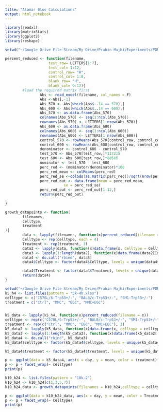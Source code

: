 ```yaml
---
title: "Alamar Blue Calculations"
output: html_notebook
---
```


```r
library(readxl)
library(matrixStats)
library(ggplot2)
library(reshape)

setwd("~/Google Drive File Stream/My Drive/Prabin Majhi/Experiments/PDM_3018_MEF_Cytotoxicity_RAD52-Inhibitor/3018.1_Data/")

percent_reduced <- function(filename, 
                    test_row= LETTERS[1:7], 
                    test_col= 1:12,
                    control_row= "H", 
                    control_col= 1:8,
                    blank_row= "H",
                    blank_col= 9:12){
        #load the required matrix first
                Abs <- read_excel(filename, col_names = F)
                Abs <-Abs[,-1]
                Abs_570 <- Abs[which(Abs$..14 == 570),]
                Abs_600 <- Abs[which(Abs$..14 == 600),]
                Abs_570 <- as.data.frame(Abs_570)
                colnames(Abs_570) <- seq(1:ncol(Abs_570))
                rownames(Abs_570) <- LETTERS[1:nrow(Abs_570)]
                Abs_600 <- as.data.frame(Abs_600)
                colnames(Abs_600) <- seq(1:ncol(Abs_600))
                rownames(Abs_600) <- LETTERS[1:nrow(Abs_600)]
                control_570 <- rowMeans(Abs_570[control_row, control_col]) *  14652
                control_600 <- rowMeans(Abs_600[control_row, control_col]) *   155677
                denominator <- control_600 - control_570
                test_570 <- Abs_570[test_row,]*117215
                test_600 <- Abs_600[test_row,]*80586
                nominator <- test_570 - test_600
                perc_red <- (nominator/denominator)*100
                perc_red_mean <- colMeans(perc_red)
                perc_red_se <-colSds(as.matrix(perc_red))/sqrt(nrow(perc_red))
                perc_red_out <- data.frame(mean = perc_red_mean,
                           se = perc_red_se)
                perc_red_out <- perc_red_out[1:12,]
                return(perc_red_out)
                
}

growth_datapoints <- function(
        filenames,
        celltype,
        treatment
){
        data <- lapply(filenames, function(x)percent_reduced(filename = x))
        Celltype <- rep(celltype, each = 4)
        Treatment <- rep(treatment, 3)
        data2 <- lapply(data, function(x)data.frame(x, Celltype = Celltype, Treatment = Treatment))
        data3 <- lapply(1:length(data2), function(x)data.frame(data2[[x]], day = x ))
        data4 <- do.call("rbind", data3)
        data4$Celltype <- factor(data4$Celltype, levels = unique(data4$Celltype))

        data4$Treatment <- factor(data4$Treatment, levels = unique(data4$Treatment))
        return(data4)
}

```


```r
setwd("~/Google Drive File Stream/My Drive/Prabin Majhi/Experiments/PDM_3018_MEF_Cytotoxicity_RAD52-Inhibitor/3018.1_Data/")
k5_h4 <- list.files(pattern = "5k-4h.xlsx")
celltype <- c("C57BL/6-Trp53+/-", "BALB/c-Trp53+/-", "SM1-Trp53+/-")
treatment = c("Ctrl", "MMC", "EGC", "MMC+EGC")


k5_data <- lapply(k5_h4, function(x)percent_reduced(filename = x))
celltype <- rep(c("C57BL/6-Trp53+/-", "BALB/c-Trp53+/-", "SM1-Trp53+/-"), each = 4)
treatment <- rep(c("Ctrl", "MMC", "EGC", "MMC+EGC"), 3)
k5_data2 <- lapply(k5_data, function(x)data.frame(x, celltype = celltype, treatment = treatment))
k5_data3 <- lapply(1:length(k5_data2), function(x)data.frame(k5_data2[[x]], day = x ))
k5_data4 <- do.call("rbind", k5_data3)
k5_data4$celltype <- factor(k5_data4$celltype, levels = unique(k5_data4$celltype))

k5_data4$treatment <- factor(k5_data4$treatment, levels = unique(k5_data4$treatment))

p <- ggplot(data = k5_data4, aes(x = day, y = mean, color = treatment)) + geom_path()
p <- p + facet_wrap(~ celltype)
print(p)

k10_h24 <- list.files(pattern = "10k-2")
k10_h24 <- k10_h24[c(1,3,5,7)]
k10_h24_data <- growth_datapoints(filenames = k10_h24,celltype = celltype, treatment = treatment)

p <- ggplot(data = k10_h24_data, aes(x = day, y = mean, color = Treatment)) + geom_line()
p <- p + facet_wrap(~ Celltype)
print(p)
```


